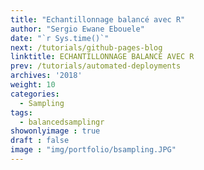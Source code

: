 ```yaml
---
title: "Echantillonnage balancé avec R"
author: "Sergio Ewane Ebouele"
date: "`r Sys.time()`"
next: /tutorials/github-pages-blog
linktitle: ECHANTILLONNAGE BALANCÉ AVEC R
prev: /tutorials/automated-deployments
archives: '2018'
weight: 10
categories:
  - Sampling
tags:
  - balancedsamplingr
showonlyimage : true
draft : false
image : "img/portfolio/bsampling.JPG"
---
```



